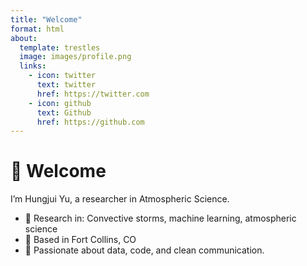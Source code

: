 ```yaml
---
title: "Welcome"
format: html
about:
  template: trestles
  image: images/profile.png
  links:
    - icon: twitter
      text: twitter
      href: https://twitter.com
    - icon: github
      text: Github
      href: https://github.com
---
```


# 👋 Welcome

I'm Hungjui Yu, a researcher in Atmospheric Science.

- 🔬 Research in: Convective storms, machine learning, atmospheric science
- 📍 Based in Fort Collins, CO
- 🧠 Passionate about data, code, and clean communication.

<!-- See [About](about.qmd) for more. -->

